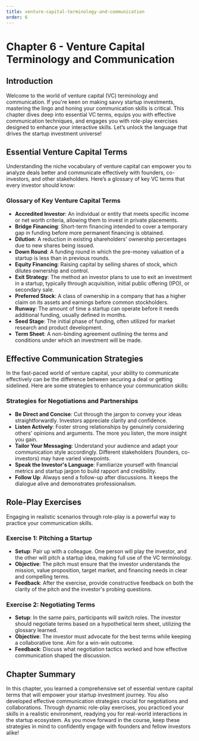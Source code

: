```yaml
---
title: venture-capital-terminology-and-communication
order: 6
---
```


# Chapter 6 - Venture Capital Terminology and Communication

## Introduction
Welcome to the world of venture capital (VC) terminology and communication. If you're keen on making savvy startup investments, mastering the lingo and honing your communication skills is critical. This chapter dives deep into essential VC terms, equips you with effective communication techniques, and engages you with role-play exercises designed to enhance your interactive skills. Let’s unlock the language that drives the startup investment universe!

## Essential Venture Capital Terms
Understanding the niche vocabulary of venture capital can empower you to analyze deals better and communicate effectively with founders, co-investors, and other stakeholders. Here’s a glossary of key VC terms that every investor should know:

### Glossary of Key Venture Capital Terms
- **Accredited Investor**: An individual or entity that meets specific income or net worth criteria, allowing them to invest in private placements.
- **Bridge Financing**: Short-term financing intended to cover a temporary gap in funding before more permanent financing is obtained.
- **Dilution**: A reduction in existing shareholders' ownership percentages due to new shares being issued.
- **Down Round**: A funding round in which the pre-money valuation of a startup is less than in previous rounds.
- **Equity Financing**: Raising capital by selling shares of stock, which dilutes ownership and control.
- **Exit Strategy**: The method an investor plans to use to exit an investment in a startup, typically through acquisition, initial public offering (IPO), or secondary sale.
- **Preferred Stock**: A class of ownership in a company that has a higher claim on its assets and earnings before common stockholders.
- **Runway**: The amount of time a startup can operate before it needs additional funding, usually defined in months.
- **Seed Stage**: The initial phase of funding, often utilized for market research and product development.
- **Term Sheet**: A non-binding agreement outlining the terms and conditions under which an investment will be made.

## Effective Communication Strategies
In the fast-paced world of venture capital, your ability to communicate effectively can be the difference between securing a deal or getting sidelined. Here are some strategies to enhance your communication skills:

### Strategies for Negotiations and Partnerships
- **Be Direct and Concise**: Cut through the jargon to convey your ideas straightforwardly. Investors appreciate clarity and confidence.
- **Listen Actively**: Foster strong relationships by genuinely considering others' opinions and arguments. The more you listen, the more insight you gain.
- **Tailor Your Messaging**: Understand your audience and adapt your communication style accordingly. Different stakeholders (founders, co-investors) may have varied viewpoints.
- **Speak the Investor's Language**: Familiarize yourself with financial metrics and startup jargon to build rapport and credibility.
- **Follow Up**: Always send a follow-up after discussions. It keeps the dialogue alive and demonstrates professionalism.

## Role-Play Exercises
Engaging in realistic scenarios through role-play is a powerful way to practice your communication skills.

### Exercise 1: Pitching a Startup
- **Setup**: Pair up with a colleague. One person will play the investor, and the other will pitch a startup idea, making full use of the VC terminology.
- **Objective**: The pitch must ensure that the investor understands the mission, value proposition, target market, and financing needs in clear and compelling terms.
- **Feedback**: After the exercise, provide constructive feedback on both the clarity of the pitch and the investor's probing questions.

### Exercise 2: Negotiating Terms
- **Setup**: In the same pairs, participants will switch roles. The investor should negotiate terms based on a hypothetical term sheet, utilizing the glossary learned.
- **Objective**: The investor must advocate for the best terms while keeping a collaborative tone. Aim for a win-win outcome.
- **Feedback**: Discuss what negotiation tactics worked and how effective communication shaped the discussion.

## Chapter Summary
In this chapter, you learned a comprehensive set of essential venture capital terms that will empower your startup investment journey. You also developed effective communication strategies crucial for negotiations and collaborations. Through dynamic role-play exercises, you practiced your skills in a realistic environment, readying you for real-world interactions in the startup ecosystem. As you move forward in the course, keep these strategies in mind to confidently engage with founders and fellow investors alike!
